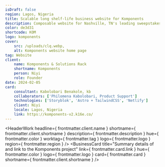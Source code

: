 ```yaml
---
isDraft: false
region: Lagos, Nigeria
title: Scalable long shelf-life business website for Komponents
description: Composable website for Nashville, TN's leading sweepstakes app service, helping businesses reap the reward of a meaningful dialog with their customers.
color: de3d31
shortcode: KOM
logo: komponents
cover:
    src: /uploads/clq.webp,
    alt: Komponents website home page
tag: Website
client:
    name: Komponents & Solutions Rack
    shortname: Komponents
    person: Niyi
    role: Founder
date: 2024-02-05
card:
    consultant: Kabolobari Benakole, kb
    collaborators: ['Philomena Kabolobari, Product Support']
    technologies: ['Storyblok', 'Astro + TailwindCSS', 'Netlify']
    client: Niyi
    locale: Lagos, Nigeria
    link: https://komponents-v2.k16e.co/
---
```


<HeaderWork
    headline={ frontmatter.client.name }
    shortname={ frontmatter.client.shortname }
    description={ frontmatter.description }
    hue={ frontmatter.color }
    worktag={ frontmatter.tag }
    logo={ frontmatter.logo }
    region={ frontmatter.region }
/>
<BusinessCard
    title="Summary details of and link to the Komponents project"
    link={ frontmatter.card.link }
    hue={ frontmatter.color }
    logo={ frontmatter.logo }
    card={ frontmatter.card }
    shortname={ frontmatter.client.shortname }
/>